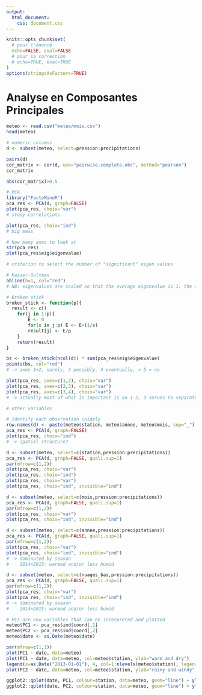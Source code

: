 ```yaml
---
output: 
  html_document: 
    css: document.css
---
```

```r
knitr::opts_chunk$set(
  # pour l'énoncé
  echo=FALSE, eval=FALSE
  # pour la correction
  # echo=TRUE, eval=TRUE
)
options(stringsAsFactors=TRUE)
```

# Analyse en Composantes Principales

```r
meteo <- read.csv("meteo/mois.csv")
head(meteo)

# numeric columns
d <- subset(meteo, select=pression:precipitations)

pairs(d)
cor_matrix <- cor(d, use="pairwise.complete.obs", method="pearson")
cor_matrix

abs(cor_matrix)>0.5
```


```r
# PCA
library("FactoMineR")
pca_res <- PCA(d, graph=FALSE)
plot(pca_res, choix="var")
# study correlations

plot(pca_res, choix="ind")
# big mess

# how many axes to look at
str(pca_res)
plot(pca_res$eig$eigenvalue)

# criterion to select the number of "significant" eigen values

# Kaiser-Guttman
abline(h=1, col="red")
# NB: eigenvalues are scaled so that the average eigenvalue is 1. the average eigenvalue is 1

# Broken stick
broken_stick <- function(p){
  result <- c()
	for(j in 1:p){
		E <- 0
		for(x in j:p) E <- E+(1/x)
		result[j] <- E/p
	}
	return(result)
}

bs <- broken_stick(ncol(d)) * sum(pca_res$eig$eigenvalue)
points(bs, col="red")
# -> axes 1+2, surely, 3 possibly, 4 eventually, > 5 = no

plot(pca_res, axes=c(1,2), choix="var")
plot(pca_res, axes=c(2,3), choix="var")
plot(pca_res, axes=c(3,4), choix="var")
# -> actually most of what is important is on 1-2, 3 serves to separate windspeed and precipitations
```

```r
# other variables

# identify each observation uniqely
row.names(d) <- paste(meteo$station, meteo$annee, meteo$mois, sep="_")
pca_res <- PCA(d, graph=FALSE)
plot(pca_res, choix="ind")
# -> spatial structure? 

d <- subset(meteo, select=c(station,pression:precipitations))
pca_res <- PCA(d, graph=FALSE, quali.sup=1)
par(mfrow=c(1,2))
plot(pca_res, choix="var")
plot(pca_res, choix="ind")
plot(pca_res, choix="var")
plot(pca_res, choix="ind", invisible="ind")

d <- subset(meteo, select=c(mois,pression:precipitations))
pca_res <- PCA(d, graph=FALSE, quali.sup=1)
par(mfrow=c(1,2))
plot(pca_res, choix="var")
plot(pca_res, choix="ind", invisible="ind")

d <- subset(meteo, select=c(annee,pression:precipitations))
pca_res <- PCA(d, graph=FALSE, quali.sup=1)
par(mfrow=c(1,2))
plot(pca_res, choix="var")
plot(pca_res, choix="ind", invisible="ind")
# -> dominated by season
#    2014+2015: warmed and/or less humid

d <- subset(meteo, select=c(nuages_bas,pression:precipitations))
pca_res <- PCA(d, graph=FALSE, quali.sup=1)
par(mfrow=c(1,2))
plot(pca_res, choix="var")
plot(pca_res, choix="ind", invisible="ind")
# -> dominated by season
#    2014+2015: warmed and/or less humid

```

```r
# PCs are new variables that can be interpreted and plotted
meteo$PC1 <- pca_res$ind$coord[,1]
meteo$PC2 <- pca_res$ind$coord[,2]
meteo$date <- as.Date(meteo$date)

par(mfrow=c(1,1))
plot(PC1 ~ date, data=meteo)
plot(PC1 ~ date, data=meteo, col=meteo$station, ylab="warm and dry")
legend(x=as.Date("2013-01-01"), 4, col=1:nlevels(meteo$station), legend=levels(meteo$station), pch=1)
plot(PC2 ~ date, data=meteo, col=meteo$station, ylab="rainy and windy")

ggplot2::qplot(date, PC1, colour=station, data=meteo, geom="line") + ylab("warm and dry")
ggplot2::qplot(date, PC2, colour=station, data=meteo, geom="line") + ylab("rainy and windy")
```

